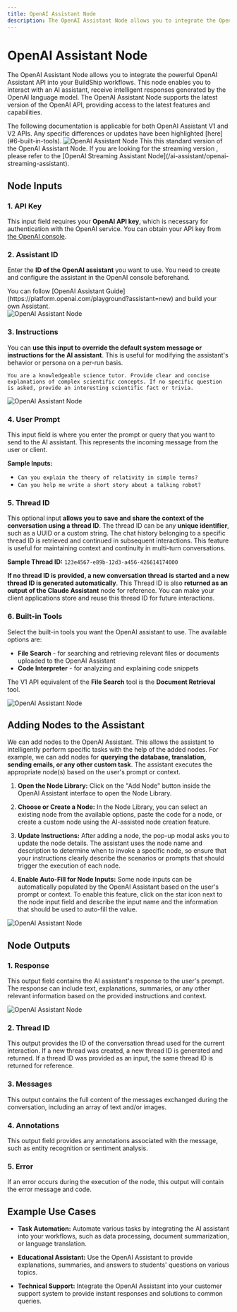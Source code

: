 ```yaml
---
title: OpenAI Assistant Node
description: The OpenAI Assistant Node allows you to integrate the OpenAI Assistant API into your BuildShip workflows.
---
```



# OpenAI Assistant Node

The OpenAI Assistant Node allows you to integrate the powerful OpenAI Assistant API into your BuildShip workflows. This
node enables you to interact with an AI assistant, receive intelligent responses generated by the OpenAI language model.
The OpenAI Assistant Node supports the latest version of the OpenAI API, providing access to the latest features and
capabilities.

<Callout>
  The following documentation is applicable for both OpenAI Assistant V1 and V2 APIs. Any specific differences or
  updates have been highlighted [here](#6-built-in-tools).
</Callout>

<Image src={openai1} alt='OpenAI Assistant Node' width={1200} />

<Callout>
  This this standard version of the OpenAI Assistant Node. If you are looking for the streaming version , please refer
  to the [OpenAI Streaming Assistant Node](/ai-assistant/openai-streaming-assistant).
</Callout>

## Node Inputs

### 1. API Key

This input field requires your **OpenAI API key**, which is necessary for authentication with the OpenAI service. You
can obtain your API key from [the OpenAI console](https://platform.openai.com/account/api-keys).

### 2. Assistant ID

Enter the **ID of the OpenAI assistant** you want to use. You need to create and configure the assistant in the OpenAI
console beforehand.

<Callout emoji='🚀'>
  You can follow [OpenAI Assistant Guide](https://platform.openai.com/playground?assistant=new) and build your own
  Assistant.
</Callout>
<br />
<Image src={openai4} alt='OpenAI Assistant Node' width={1200} />

### 3. Instructions

You can **use this input to override the default system message or instructions for the AI assistant**. This is useful
for modifying the assistant's behavior or persona on a per-run basis.

```
You are a knowledgeable science tutor. Provide clear and concise explanations of complex scientific concepts. If no specific question is asked, provide an interesting scientific fact or trivia.
```

<Image src={openai3} alt='OpenAI Assistant Node' width={1200} />

### 4. User Prompt

This input field is where you enter the prompt or query that you want to send to the AI assistant. This represents the
incoming message from the user or client.

**Sample Inputs:**

- `Can you explain the theory of relativity in simple terms?`
- `Can you help me write a short story about a talking robot?`

### 5. Thread ID

This optional input **allows you to save and share the context of the conversation using a thread ID**. The thread ID
can be any **unique identifier**, such as a UUID or a custom string. The chat history belonging to a specific thread ID
is retrieved and continued in subsequent interactions. This feature is useful for maintaining context and continuity in
multi-turn conversations.

**Sample Thread ID:** `123e4567-e89b-12d3-a456-426614174000`

**If no thread ID is provided, a new conversation thread is started and a new thread ID is generated automatically**.
This Thread ID is also **returned as an output of the Claude Assistant** node for reference. You can make your client
applications store and reuse this thread ID for future interactions.

### 6. Built-in Tools

Select the built-in tools you want the OpenAI assistant to use. The available options are:

- **File Search** - for searching and retrieving relevant files or documents uploaded to the OpenAI Assistant
- **Code Interpreter** - for analyzing and explaining code snippets

<Callout>The V1 API equivalent of the **File Search** tool is the **Document Retrieval** tool.</Callout>

<Image src={openai2} alt='OpenAI Assistant Node' width={1200} />

## Adding Nodes to the Assistant

We can add nodes to the OpenAI Assistant. This allows the assistant to intelligently perform specific tasks with the
help of the added nodes. For example, we can add nodes for **querying the database, translation, sending emails, or any
other custom task**. The assistant executes the appropriate node(s) based on the user's prompt or context.

1. **Open the Node Library:** Click on the "Add Node" button inside the OpenAI Assistant interface to open the Node
   Library.

2. **Choose or Create a Node:** In the Node Library, you can select an existing node from the available options, paste
   the code for a node, or create a custom node using the AI-assisted node creation feature.

3. **Update Instructions:** After adding a node, the pop-up modal asks you to update the node details. The assistant
   uses the node name and description to determine when to invoke a specific node, so ensure that your instructions
   clearly describe the scenarios or prompts that should trigger the execution of each node.

4. **Enable Auto-Fill for Node Inputs:** Some node inputs can be automatically populated by the OpenAI Assistant based
   on the user's prompt or context. To enable this feature, click on the star icon next to the node input field and
   describe the input name and the information that should be used to auto-fill the value.

<Image src={openai6} alt='OpenAI Assistant Node' width={1200} />

## Node Outputs

### 1. Response

This output field contains the AI assistant's response to the user's prompt. The response can include text,
explanations, summaries, or any other relevant information based on the provided instructions and context.

<Image src={openai5} alt='OpenAI Assistant Node' width={1200} />

### 2. Thread ID

This output provides the ID of the conversation thread used for the current interaction. If a new thread was created, a
new thread ID is generated and returned. If a thread ID was provided as an input, the same thread ID is returned for
reference.

### 3. Messages

This output contains the full content of the messages exchanged during the conversation, including an array of text
and/or images.

### 4. Annotations

This output field provides any annotations associated with the message, such as entity recognition or sentiment
analysis.

### 5. Error

If an error occurs during the execution of the node, this output will contain the error message and code.

## Example Use Cases

- **Task Automation:** Automate various tasks by integrating the AI assistant into your workflows, such as data
  processing, document summarization, or language translation.

- **Educational Assistant:** Use the OpenAI Assistant to provide explanations, summaries, and answers to students'
  questions on various topics.

- **Technical Support:** Integrate the OpenAI Assistant into your customer support system to provide instant responses
  and solutions to common queries.
